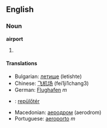 ==English==
===Noun===
'''airport'''

#

====Translations====
*Bulgarian: [[летище]] (letishte)
*Chinese: [[飞机场]] (fei1ji1chang3)
*German: [[Flughafen]] ''m''
*{{hu}}: [[:hu:repülőtér|repülőtér]]
*Macedonian: [[аеродром]] (aerodrom)
*Portuguese: [[aeroporto]] ''m''

{{stub}}